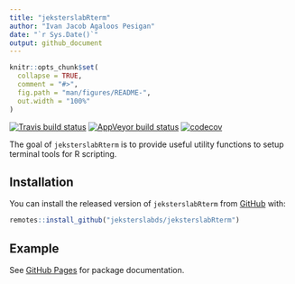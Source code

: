 ```yaml
---
title: "jeksterslabRterm"
author: "Ivan Jacob Agaloos Pesigan"
date: "`r Sys.Date()`"
output: github_document
---
```


<!-- README.md is generated from README.Rmd. Please edit that file -->

```r
knitr::opts_chunk$set(
  collapse = TRUE,
  comment = "#>",
  fig.path = "man/figures/README-",
  out.width = "100%"
)
```

<!-- badges: start -->
[![Travis build status](https://travis-ci.org/jeksterslabds/jeksterslabRterm.svg?branch=master)](https://travis-ci.org/jeksterslabds/jeksterslabRterm)
[![AppVeyor build status](https://ci.appveyor.com/api/projects/status/github/jeksterslabds/jeksterslabRterm?branch=master&svg=true)](https://ci.appveyor.com/project/jeksterslabds/jeksterslabRterm)
[![codecov](https://codecov.io/github/jeksterslabds/jeksterslabRterm/branch/master/graphs/badge.svg)](https://codecov.io/github/jeksterslabds/jeksterslabRterm)
<!-- badges: end -->

The goal of `jeksterslabRterm` is to provide useful utility functions
to setup terminal tools for R scripting.

## Installation

You can install the released version of `jeksterslabRterm` from [GitHub](https://github.com/jeksterslabds/jeksterslabRterm) with:

```r
remotes::install_github("jeksterslabds/jeksterslabRterm")
```

## Example

See [GitHub Pages](https://jeksterslabds.github.io/jeksterslabRterm/index.html)
for package documentation.
